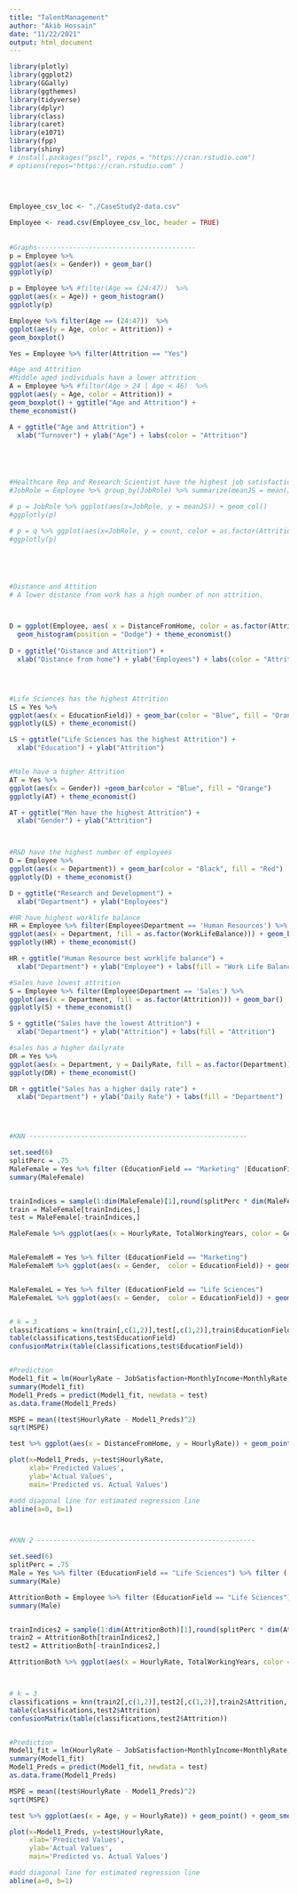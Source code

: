 ```yaml
---
title: "TalentManagement"
author: "Akib Hossain"
date: "11/22/2021"
output: html_document
---
```


```r



library(plotly)
library(ggplot2)
library(GGally)
library(ggthemes)
library(tidyverse)
library(dplyr)
library(class)
library(caret)
library(e1071)
library(fpp)
library(shiny)
# install.packages("pscl", repos = "https://cran.rstudio.com")
# options(repos="https://cran.rstudio.com" )

 
 
 
Employee_csv_loc <- "./CaseStudy2-data.csv"

Employee <- read.csv(Employee_csv_loc, header = TRUE)
 
 
#Graphs----------------------------------------
p = Employee %>% 
ggplot(aes(x = Gender)) + geom_bar()
ggplotly(p)

p = Employee %>% #filter(Age == (24:47))  %>% 
ggplot(aes(x = Age)) + geom_histogram()
ggplotly(p)

Employee %>% filter(Age == (24:47))  %>% 
ggplot(aes(y = Age, color = Attrition)) + 
geom_boxplot()

Yes = Employee %>% filter(Attrition == "Yes")

#Age and Attrition
#Middle aged individuals have a lower attrition
A = Employee %>% #filter(Age > 24 | Age < 46)  %>% 
ggplot(aes(y = Age, color = Attrition)) + 
geom_boxplot() + ggtitle("Age and Attrition") +
theme_economist()

A + ggtitle("Age and Attrition") +
  xlab("Turnover") + ylab("Age") + labs(color = "Attrition")





#Healthcare Rep and Research Scientist have the highest job satisfaction
#JobRole = Employee %>% group_by(JobRole) %>% summarize(meanJS = mean(JobSatisfaction), count = #n()) 

# p = JobRole %>% ggplot(aes(x=JobRole, y = meanJS)) + geom_col()
#ggplotly(p)

# p = q %>% ggplot(aes(x=JobRole, y = count, color = as.factor(Attrition) )) + geom_point()
#ggplotly(p)





#Distance and Attition
# A lower distance from work has a high number of non attrition.



D = ggplot(Employee, aes( x = DistanceFromHome, color = as.factor(Attrition))) +
  geom_histogram(position = "Dodge") + theme_economist()
 
D + ggtitle("Distance and Attrition") +
  xlab("Distance from home") + ylab("Employees") + labs(color = "Attrition")




#Life Sciences has the highest Attrition
LS = Yes %>% 
ggplot(aes(x = EducationField)) + geom_bar(color = "Blue", fill = "Orange")
ggplotly(LS) + theme_economist()

LS + ggtitle("Life Sciences has the highest Attrition") +
  xlab("Education") + ylab("Attrition") 


#Male have a higher Attrition
AT = Yes %>% 
ggplot(aes(x = Gender)) +geom_bar(color = "Blue", fill = "Orange")
ggplotly(AT) + theme_economist()

AT + ggtitle("Men have the highest Attrition") +
  xlab("Gender") + ylab("Attrition") 



#R&D have the highest number of employees
D = Employee %>% 
ggplot(aes(x = Department)) + geom_bar(color = "Black", fill = "Red")
ggplotly(D) + theme_economist()

D + ggtitle("Research and Development") +
  xlab("Department") + ylab("Employees")

#HR have highest worklife balance
HR = Employee %>% filter(Employee$Department == 'Human Resources') %>%
ggplot(aes(x = Department, fill = as.factor(WorkLifeBalance))) + geom_bar()
ggplotly(HR) + theme_economist()

HR + ggtitle("Human Resource best worklife balance") +
  xlab("Department") + ylab("Employee") + labs(fill = "Work Life Balance")

#Sales have lowest attrition
S = Employee %>% filter(Employee$Department == 'Sales') %>%
ggplot(aes(x = Department, fill = as.factor(Attrition))) + geom_bar()
ggplotly(S) + theme_economist()

S + ggtitle("Sales have the lowest Attrition") +
  xlab("Department") + ylab("Attrition") + labs(fill = "Attrition")

#sales has a higher dailyrate
DR = Yes %>% 
ggplot(aes(x = Department, y = DailyRate, fill = as.factor(Department))) + geom_boxplot()
ggplotly(DR) + theme_economist()

DR + ggtitle("Sales has a higher daily rate") +
  xlab("Department") + ylab("Daily Rate") + labs(fill = "Department")




#KNN -------------------------------------------------------

set.seed(6)
splitPerc = .75
MaleFemale = Yes %>% filter (EducationField == "Marketing" |EducationField == "Life Sciences" ) 
summary(MaleFemale)


trainIndices = sample(1:dim(MaleFemale)[1],round(splitPerc * dim(MaleFemale)[1]))
train = MaleFemale[trainIndices,]
test = MaleFemale[-trainIndices,]

MaleFemale %>% ggplot(aes(x = HourlyRate, TotalWorkingYears, color = Gender)) + geom_point() + ggtitle("Higher hourly rate work longer")


MaleFemaleM = Yes %>% filter (EducationField == "Marketing")
MaleFemaleM %>% ggplot(aes(x = Gender,  color = EducationField)) + geom_bar() + ggtitle("Marketing and Gender")


MaleFemaleL = Yes %>% filter (EducationField == "Life Sciences")
MaleFemaleL %>% ggplot(aes(x = Gender,  color = EducationField)) + geom_bar() + ggtitle("Life Sciences and Gender")


# k = 3
classifications = knn(train[,c(1,2)],test[,c(1,2)],train$EducationField, prob = TRUE, k = 3)
table(classifications,test$EducationField)
confusionMatrix(table(classifications,test$EducationField))


#Prediction
Model1_fit = lm(HourlyRate ~ JobSatisfaction+MonthlyIncome+MonthlyRate, data = train)
summary(Model1_fit)
Model1_Preds = predict(Model1_fit, newdata = test)
as.data.frame(Model1_Preds)

MSPE = mean((test$HourlyRate - Model1_Preds)^2)
sqrt(MSPE)

test %>% ggplot(aes(x = DistanceFromHome, y = HourlyRate)) + geom_point() + geom_smooth(method = "lm") + geom_line(data = test, aes( x = DistanceFromHome, y = Model1_Preds, col = "red")) 

plot(x=Model1_Preds, y=test$HourlyRate,
     xlab='Predicted Values',
     ylab='Actual Values',
     main='Predicted vs. Actual Values')

#add diagonal line for estimated regression line
abline(a=0, b=1)



#KNN 2 -------------------------------------------------------

set.seed(6)
splitPerc = .75
Male = Yes %>% filter (EducationField == "Life Sciences") %>% filter ( Gender == "Male") 
summary(Male)

AttritionBoth = Employee %>% filter (EducationField == "Life Sciences") %>% filter ( Gender == "Male") 
summary(Male)


trainIndices2 = sample(1:dim(AttritionBoth)[1],round(splitPerc * dim(AttritionBoth)[1]))
train2 = AttritionBoth[trainIndices2,]
test2 = AttritionBoth[-trainIndices2,]

AttritionBoth %>% ggplot(aes(x = HourlyRate, TotalWorkingYears, color = Attrition)) + geom_point() + ggtitle("Higher hourly rate work longer")



# k = 3
classifications = knn(train2[,c(1,2)],test2[,c(1,2)],train2$Attrition, prob = TRUE, k = 3)
table(classifications,test2$Attrition)
confusionMatrix(table(classifications,test2$Attrition))


#Prediction
Model1_fit = lm(HourlyRate ~ JobSatisfaction+MonthlyIncome+MonthlyRate, data = train)
summary(Model1_fit)
Model1_Preds = predict(Model1_fit, newdata = test)
as.data.frame(Model1_Preds)

MSPE = mean((test$HourlyRate - Model1_Preds)^2)
sqrt(MSPE)

test %>% ggplot(aes(x = Age, y = HourlyRate)) + geom_point() + geom_smooth(method = "lm") + geom_line(data = test, aes( x = Age, y = Model1_Preds, col = "red")) + ggtitle("Hourly Rate Predictions")

plot(x=Model1_Preds, y=test$HourlyRate,
     xlab='Predicted Values',
     ylab='Actual Values',
     main='Predicted vs. Actual Values')

#add diagonal line for estimated regression line
abline(a=0, b=1)





```



